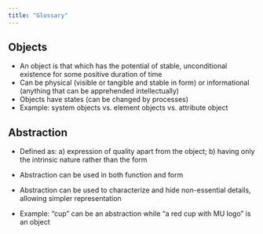 ```yaml
---
title: "Glossary"
---
```


## Objects

-   An object is that which has the potential of stable, unconditional existence for some positive duration of time
-   Can be physical (visible or tangible and stable in form) or informational (anything that can be apprehended intellectually)
-   Objects have states (can be changed by processes)
-   Example: system objects vs. element objects vs. attribute object

## Abstraction

-   Defined as: a) expression of quality apart from the object; b) having only the intrinsic nature rather than the form

-   Abstraction can be used in both function and form

-   Abstraction can be used to characterize and hide non-essential details, allowing simpler representation

-   Example: "cup" can be an abstraction while "a red cup with MU logo" is an object
